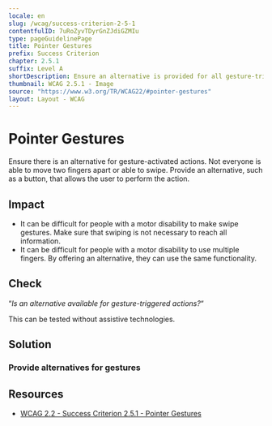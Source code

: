 ```yaml
---
locale: en
slug: /wcag/success-criterion-2-5-1
contentfulID: 7uRoZyvTDyrGnZJdiGZMIu
type: pageGuidelinePage
title: Pointer Gestures
prefix: Success Criterion
chapter: 2.5.1
suffix: Level A
shortDescription: Ensure an alternative is provided for all gesture-triggered actions.
thumbnail: WCAG 2.5.1 - Image
source: "https://www.w3.org/TR/WCAG22/#pointer-gestures"
layout: Layout - WCAG
---
```


# Pointer Gestures

Ensure there is an alternative for gesture-activated actions. Not everyone is able to move two fingers apart or able to swipe. Provide an alternative, such as a button, that allows the user to perform the action.

## Impact

- It can be difficult for people with a motor disability to make swipe gestures. Make sure that swiping is not necessary to reach all information.
- It can be difficult for people with a motor disability to use multiple fingers. By offering an alternative, they can use the same functionality.

## Check

“*Is an alternative available for gesture-triggered actions?*“

This can be tested without assistive technologies.

## Solution

### Provide alternatives for gestures

<CodeSample id="input-gestures" locale="en"/>

## Resources

- [WCAG 2.2 - Success Criterion 2.5.1 - Pointer Gestures](https://www.w3.org/TR/WCAG22/#pointer-gestures)